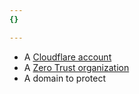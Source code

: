 ```yaml
---
{}

---
```


- A [Cloudflare account](https://dash.cloudflare.com/sign-up)
- A [Zero Trust organization](/cloudflare-one/setup/#create-a-zero-trust-organization)
- A domain to protect